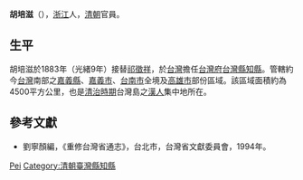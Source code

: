 '''胡培滋'''（{{bd|？||？||}}），[[浙江|浙江]]人，[[清朝|清朝]]官員。

== 生平 ==
胡培滋於1883年（光緒9年）接替[[祁徵祥|祁徵祥]]，於[[台灣|台灣]]擔任[[台灣府|台灣府]][[台灣縣|台灣縣]][[知縣|知縣]]。管轄約今[[台灣|台灣]]南部之[[嘉義縣|嘉義縣]]、[[嘉義市|嘉義市]]、[[台南市|台南市]]全境及[[高雄市|高雄市]]部份區域。該區域面積約為4500平方公里，也是[[台灣清治時期|清治時期]]台灣島之[[漢人|漢人]]集中地所在。

== 參考文獻 ==
*劉寧顏編，《重修台灣省通志》，台北市，台灣省文獻委員會，1994年。

{{start box}}
{{s-before|[[祁徵祥|祁徵祥]]}}
{{s-title|[[台灣府|台灣府]][[台灣縣|台灣縣]][[知縣|知縣]] |1883年上任}}
{{s-after|[[沈受謙|沈受謙]]}}
{{end box}}

{{Authority control}}
{{DEFAULTSORT:Hu}}
[[Category:胡姓|Pei]]
[[Category:清朝臺灣縣知縣|Category:清朝臺灣縣知縣]]